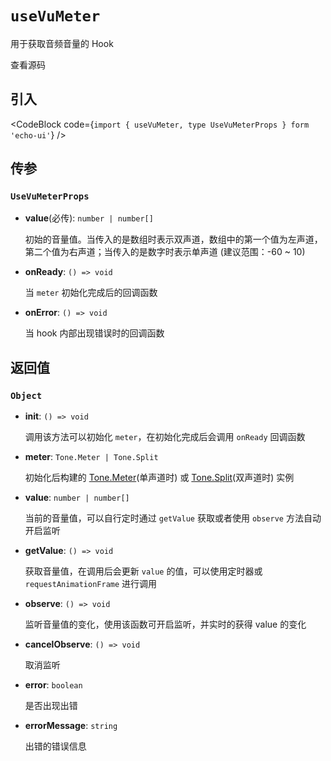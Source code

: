
# `useVuMeter`

用于获取音频音量的 Hook

<Link
  href="https://github.com/codeacme17/echo-ui/blob/main/packages/hooks/useVuMeter.ts"
  target="_blank"
  size="sm"
  className="flex items-center"
>
  <Github className="w-4 h-4" />
  <span className="ml-2">查看源码</span>
</Link>

## 引入

<CodeBlock code={`import { useVuMeter, type UseVuMeterProps } form 'echo-ui'`} />

## 传参

### `UseVuMeterProps`

- **value**(必传): `number | number[]`

  初始的音量值。当传入的是数组时表示双声道，数组中的第一个值为左声道，第二个值为右声道；当传入的是数字时表示单声道 (建议范围：-60 ~ 10)

- **onReady**: `() => void`

  当 `meter` 初始化完成后的回调函数

- **onError**: `() => void`

  当 hook 内部出现错误时的回调函数

## 返回值

### `Object`

- **init**: `() => void`

  调用该方法可以初始化 `meter`，在初始化完成后会调用 `onReady` 回调函数

- **meter**: `Tone.Meter | Tone.Split`

  初始化后构建的 [Tone.Meter](https://tonejs.github.io/docs/14.7.77/Meter)(单声道时) 或 [Tone.Split](https://tonejs.github.io/docs/14.7.77/Split)(双声道时) 实例

- **value**: `number | number[]`

  当前的音量值，可以自行定时通过 `getValue` 获取或者使用 `observe` 方法自动开启监听

- **getValue**: `() => void`

  获取音量值，在调用后会更新 `value` 的值，可以使用定时器或 `requestAnimationFrame` 进行调用

- **observe**: `() => void`

  监听音量值的变化，使用该函数可开启监听，并实时的获得 value 的变化

- **cancelObserve**: `() => void`

  取消监听

- **error**: `boolean`

  是否出现出错

- **errorMessage**: `string`

  出错的错误信息

